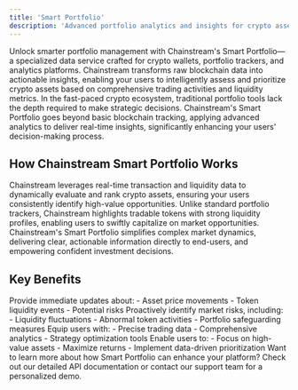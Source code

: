 ```yaml
---
title: 'Smart Portfolio'
description: 'Advanced portfolio analytics and insights for crypto assets'
---
```


<Note type="info">
  Unlock smarter portfolio management with Chainstream's Smart Portfolio—a specialized data service crafted for crypto wallets, portfolio trackers, and analytics platforms. Chainstream transforms raw blockchain data into actionable insights, enabling your users to intelligently assess and prioritize crypto assets based on comprehensive trading activities and liquidity metrics.
</Note>

<Info>
  In the fast-paced crypto ecosystem, traditional portfolio tools lack the depth required to make strategic decisions. Chainstream's Smart Portfolio goes beyond basic blockchain tracking, applying advanced analytics to deliver real-time insights, significantly enhancing your users' decision-making process.
</Info>

## How Chainstream Smart Portfolio Works

<CardGroup cols={3}>
  <Card title="Data-Driven Asset Valuation" icon="chart-mixed">
    Chainstream leverages real-time transaction and liquidity data to dynamically evaluate and rank crypto assets, ensuring your users consistently identify high-value opportunities.
  </Card>
  
  <Card title="Liquidity & Trading Insights" icon="wave-pulse">
    Unlike standard portfolio trackers, Chainstream highlights tradable tokens with strong liquidity profiles, enabling users to swiftly capitalize on market opportunities.
  </Card>
  
  <Card title="Actionable, User-Centric Data" icon="user-gear">
    Chainstream's Smart Portfolio simplifies complex market dynamics, delivering clear, actionable information directly to end-users, and empowering confident investment decisions.
  </Card>
</CardGroup>

## Key Benefits

<CardGroup cols={2}>
  <Card title="Real-Time Portfolio Insights" icon="bolt">
    Provide immediate updates about:
    - Asset price movements
    - Token liquidity events
    - Potential risks
  </Card>
  
  <Card title="Risk Management" icon="shield-check">
    Proactively identify market risks, including:
    - Liquidity fluctuations
    - Abnormal token activities
    - Portfolio safeguarding measures
  </Card>
  
  <Card title="Informed Decision-Making" icon="brain">
    Equip users with:
    - Precise trading data
    - Comprehensive analytics
    - Strategy optimization tools
  </Card>
  
  <Card title="Optimized Portfolio Performance" icon="chart-line-up">
    Enable users to:
    - Focus on high-value assets
    - Maximize returns
    - Implement data-driven prioritization
  </Card>
</CardGroup>

<Tip>
  Want to learn more about how Smart Portfolio can enhance your platform? Check out our detailed API documentation or contact our support team for a personalized demo.
</Tip>